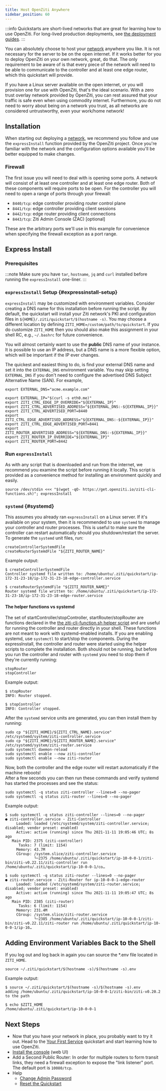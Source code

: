 ```yaml
---
title: Host OpenZiti Anywhere
sidebar_position: 60
---
```


:::info
Quickstarts are short-lived networks that are great for learning how to use OpenZiti. For long-lived production deployments, see [the deployment guides](/deployments/20-controller/index.mdx).
:::

You can absolutely choose to host your [network](../../../learn/introduction/index.mdx) anywhere you like.
It is not necessary for the server to be on the open internet. If it works better for you to deploy OpenZiti on your
own network, great, do that.  The only requirement to be aware of is that every piece of the network will need to be able to communicate to the controller and at least one edge router, which this quickstart will provide.

If you have a Linux server available on the open internet, or you will provision one for use with OpenZiti, that's the
ideal scenario. With a zero trust overlay network provided by OpenZiti, you can rest assured that your traffic is safe even when using commodity internet. Furthermore, you do not need to worry about being on a network you trust, as all networks are considered untrustworthy, even your work/home network!

## Installation

When starting out deploying a [network](../../../learn/introduction/index.mdx), we recommend you follow
and use the `expressInstall` function provided by the OpenZiti project. Once you're familiar with the network and
the configuration options available you'll be better equipped to make changes.

### Firewall

The first issue you will need to deal with is opening some ports. A network will consist of at least one controller and
at least one edge router. Both of these components will require ports to be open. For the controller you will need to
open a range of ports through your firewall:

- `8440/tcp`: edge controller providing router control plane
- `8441/tcp`: edge controller providing client sessions
- `8442/tcp`: edge router providing client connections
- `8443/tcp`: Ziti Admin Console (ZAC) [optional]

These are the arbitrary ports we'll use in this example for convenience when specifying the firewall exception as a port range.

## Express Install

### Prerequisites

:::note
Make sure you have `tar`, `hostname`, `jq` and `curl` installed before running the `expressInstall` one-liner.
:::

### `expressInstall` Setup {#expressinstall-setup}

`expressInstall` may be customized with environment variables. Consider creating a DNS name for this installation before running the script. By default, the
quickstart will install your Ziti network's PKI and configuration files in `${HOME}/.ziti/quickstart/$(hostname -s)`. You may choose a different location by defining `ZITI_HOME=/custom/path/to/quickstart`. If you do customize `ZITI_HOME` then you should also make this assignment in your shell RC, e.g., `~/.bashrc` for future convenience.

You will almost certainly want to use the **public** DNS name
of your instance. It is possible to use an IP address, but a DNS name is a more flexible option, which will be important if the IP ever changes.

The quickest and easiest thing to do, is find your external DNS name and set it into the `EXTERNAL_DNS` environment
variable. You may skip setting `EXTERNAL_DNS` if you don't need to configure the advertised DNS Subject Alternative Name (SAN). For example,

```text
export EXTERNAL_DNS="acme.example.com"
```

```text
export EXTERNAL_IP="$(curl -s eth0.me)"       
export ZITI_CTRL_EDGE_IP_OVERRIDE="${EXTERNAL_IP}"
export ZITI_CTRL_ADVERTISED_ADDRESS="${EXTERNAL_DNS:-${EXTERNAL_IP}}"
export ZITI_CTRL_ADVERTISED_PORT=8440
export ZITI_CTRL_EDGE_ADVERTISED_ADDRESS="${EXTERNAL_DNS:-${EXTERNAL_IP}}"
export ZITI_CTRL_EDGE_ADVERTISED_PORT=8441
export ZITI_ROUTER_ADVERTISED_ADDRESS="${EXTERNAL_DNS:-${EXTERNAL_IP}}"
export ZITI_ROUTER_IP_OVERRIDE="${EXTERNAL_IP}"
export ZITI_ROUTER_PORT=8442
```

### Run `expressInstall`

As with any script that is downloaded and run from the internet, we recommend you examine 
the script before running it locally. This script is provided as a convenience
method for installing an environment quickly and easily.

```text
source /dev/stdin <<< "$(wget -qO- https://get.openziti.io/ziti-cli-functions.sh)"; expressInstall
```

### `systemd` {#systemd}

This assumes you already ran `expressInstall` on a Linux server. If it's available on your system, then it is recommended to use `systemd` to manage your controller and router processes. This
is useful to make sure the controller can restart automatically should you shutdown/restart the server. To generate the `systemd` unit files, run:

```text
createControllerSystemdFile
createRouterSystemdFile "${ZITI_ROUTER_NAME}"
```

Example output:

```text
$ createControllerSystemdFile
Controller systemd file written to: /home/ubuntu/.ziti/quickstart/ip-172-31-23-18/ip-172-31-23-18-edge-controller.service

$ createRouterSystemdFile "${ZITI_ROUTER_NAME}"
Router systemd file written to: /home/ubuntu/.ziti/quickstart/ip-172-31-23-18/ip-172-31-23-18-edge-router.service
```

#### The helper functions vs systemd

The set of startController/stopController, startRouter/stopRouter are functions declared in the 
[the ziti-cli-function.sh helper script](https://get.openziti.io/ziti-cli-functions.sh) and are useful for running
the controller and router directly in your shell. These functions are not meant to work with systemd-enabled installs. If
you are enabling systemd, use `systemctl` to start/stop the components. During the expressInstall, the controller and router
were started using the helper scripts to complete the installation. Both should not be running, but before you run the 
controller and router with `systemd` you need to stop them if they're currently running:

```text
stopRouter 
stopController 
```

Example output:

```text
$ stopRouter 
INFO: Router stopped.

$ stopController 
INFO: Controller stopped.
```

After the `systemd` service units are generated, you can then install them by running:

```text
sudo cp "${ZITI_HOME}/${ZITI_CTRL_NAME}.service" /etc/systemd/system/ziti-controller.service
sudo cp "${ZITI_HOME}/${ZITI_ROUTER_NAME}.service" /etc/systemd/system/ziti-router.service
sudo systemctl daemon-reload
sudo systemctl enable --now ziti-controller
sudo systemctl enable --now ziti-router
```

Now, both the controller and the edge router will restart automatically if the machine reboots!  
After a few seconds you can then run these commands and verify systemd has started the processes 
and see the status:

```text
sudo systemctl -q status ziti-controller --lines=0 --no-pager
sudo systemctl -q status ziti-router --lines=0 --no-pager
```

Example output:

```text
$ sudo systemctl -q status ziti-controller --lines=0 --no-pager
● ziti-controller.service - Ziti-Controller
     Loaded: loaded (/etc/systemd/system/ziti-controller.service; disabled; vendor preset: enabled)
     Active: active (running) since Thu 2021-11-11 19:05:46 UTC; 8s ago
   Main PID: 2375 (ziti-controller)
      Tasks: 7 (limit: 1154)
     Memory: 43.7M
     CGroup: /system.slice/ziti-controller.service
             └─2375 /home/ubuntu/.ziti/quickstart/ip-10-0-0-1/ziti-bin/ziti-v0.22.11/ziti-controller run /home/ubuntu/.ziti/quickstart/ip-10-0-0-1/co…

$ sudo systemctl -q status ziti-router --lines=0 --no-pager
● ziti-router.service - Ziti-Router for ip-10-0-0-1-edge-router
     Loaded: loaded (/etc/systemd/system/ziti-router.service; disabled; vendor preset: enabled)
     Active: active (running) since Thu 2021-11-11 19:05:47 UTC; 8s ago
   Main PID: 2385 (ziti-router)
      Tasks: 6 (limit: 1154)
     Memory: 231.4M
     CGroup: /system.slice/ziti-router.service
             └─2385 /home/ubuntu/.ziti/quickstart/ip-10-0-0-1/ziti-bin/ziti-v0.22.11/ziti-router run /home/ubuntu/.ziti/quickstart/ip-10-0-0-1/ip-10…
```

## Adding Environment Variables Back to the Shell

If you log out and log back in again you can source the *.env file located in `ZITI_HOME`.

```text
source ~/.ziti/quickstart/$(hostname -s)/$(hostname -s).env
```

Example output:

```text
$ source ~/.ziti/quickstart/$(hostname -s)/$(hostname -s).env
adding /home/ubuntu/.ziti/quickstart/ip-10-0-0-1/ziti-bin/ziti-v0.20.2 to the path

$ echo $ZITI_HOME
/home/ubuntu/.ziti/quickstart/ip-10-0-0-1
```

## Next Steps

- Now that you have your network in place, you probably want to try it out. Head to the
  [Your First Service](../services/index.md) quickstart and start learning how to use OpenZiti.
- [Install the console](../zac/index.mdx) (web UI)
- Add a Second Public Router: In order for multiple routers to form transit links, they need a firewall exception to expose the "link listener" port. The default port is `10080/tcp`.
- Help
  - [Change Admin Password](./help/change-admin-password.mdx)
  - [Reset the Quickstart](./help/reset-quickstart.md)


<Wizardly></Wizardly>
